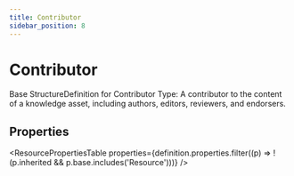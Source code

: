 ```yaml
---
title: Contributor
sidebar_position: 8
---
```



# Contributor

Base StructureDefinition for Contributor Type: A contributor to the content of a knowledge asset, including authors, editors, reviewers, and endorsers.

## Properties

<ResourcePropertiesTable properties={definition.properties.filter((p) => !(p.inherited && p.base.includes('Resource')))} />



